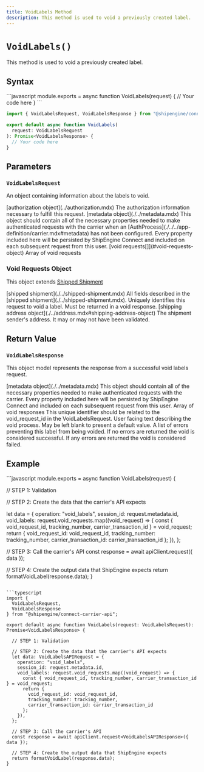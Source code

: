 ```yaml
---
title: VoidLabels Method
description: This method is used to void a previously created label.
---
```



`VoidLabels()`
===========================
This method is used to void a previously created label.


Syntax
-----------------------------------------------
<CodeWrapper>
```javascript
module.exports = async function VoidLabels(request) {
  // Your code here
}
```

```typescript
import { VoidLabelsRequest, VoidLabelsResponse } from "@shipengine/connect-carrier-api";

export default async function VoidLabels(
  request: VoidLabelsRequest
): Promise<VoidLabelsResponse> {
  // Your code here
}
```
</CodeWrapper>



Parameters
-----------------------------------------------

### `VoidLabelsRequest`
An object containing information about the labels to void.


<Reference>

  <Field name="authorization" nullable={true}>
    <Type>
      [authorization object](../authorization.mdx)
    </Type>
    <Description>
      The authorization information necessary to fulfill this request.
    </Description>
  </Field>

  <Field name="metadata" nullable={true}>
    <Type>
      [metadata object](./../metadata.mdx)
    </Type>
    <Description>
      This object should contain all of the necessary properties needed to make authenticated requests with the carrier when an [AuthProcess](./../../app-definition/carrier.mdx#metadata) has not been configured.
      Every property included here will be persisted by ShipEngine Connect and included on each subsequent request from this user.
    </Description>
  </Field>

  <Field name="void_requests" type="object[]" nullable={false}>
    <Type>
      [void requests[]](#void-requests-object)
    </Type>
    <Description>
      Array of void requests
    </Description>
  </Field>

</Reference>

### Void Requests Object

This object extends [Shipped Shipment](./../shipped-shipment.mdx)

<Reference>

  <Field name="...Shipped Shipment" nullable={false}>
    <Type>
      [shipped shipment](./../shipped-shipment.mdx)
    </Type>
    <Description>
      All fields described in the [shipped shipment](./../shipped-shipment.mdx).
    </Description>
  </Field>


  <Field name="void_request_id" type="string" nullable={false}>
    <Description>
      Uniquely identifies this request to void a label. Must be returned in a void response.
    </Description>
  </Field>

 <Field name="ship_from" nullable={false}>
    <Type>
      [shipping address object](./../address.mdx#shipping-address-object)
    </Type>
    <Description>
      The shipment sender's address. It may or may not have been validated.
    </Description>
  </Field>

</Reference>



Return Value
-----------------------------------------------
### `VoidLabelsResponse`
This object model represents the response from a successful void labels request.

<Reference>
  
  <Field name="metadata" required={false}>
    <Type>
      [metadata object](./../metadata.mdx)
    </Type>
    <Description>
      This object should contain all of the necessary properties needed to make authenticated requests with the carrier.
      Every property included here will be persisted by ShipEngine Connect and included on each subsequent request from this user.
    </Description>
  </Field>


  <Field name="void_responses" type="object[]" required={true}>
    <Description>
      Array of void responses
    </Description>
  </Field>

  <Field name="void_responses[].void_request_id" type="string" required={true}>
    <Description>
      This unique identifier should be related to the void_request_id in the VoidLabelsRequest.
    </Description>
  </Field>

 <Field name="void_responses[].message" type="string" required={false}>
    <Description>
      User facing text describing the void process. May be left blank to present a default value.
    </Description>
  </Field>

 <Field name="void_responses[].errors" type="string[]" required={false}>
    <Description>
      A list of errors preventing this label from being voided.
      If no errors are returned the void is considered successful.
      If any errors are returned the void is considered failed.
    </Description>
  </Field>

</Reference>



Example
-----------------------------------------------
<CodeWrapper>
```javascript
module.exports = async function VoidLabels(request) {

  // STEP 1: Validation

  // STEP 2: Create the data that the carrier's API expects

  let data = {
    operation: "void_labels",
    session_id: request.metadata.id,
    void_labels: request.void_requests.map((void_request) => {
      const { void_request_id, tracking_number, carrier_transaction_id } = void_request;
      return {
        void_request_id: void_request_id,
        tracking_number: tracking_number,
        carrier_transaction_id: carrier_transaction_id
      };
    }),
  };

  // STEP 3: Call the carrier's API
  const response = await apiClient.request({ data });

  // STEP 4: Create the output data that ShipEngine expects
  return formatVoidLabel(response.data);
}
```

```typescript
import {
  VoidLabelsRequest,
  VoidLabelsResponse
} from "@shipengine/connect-carrier-api";

export default async function VoidLabels(request: VoidLabelsRequest): Promise<VoidLabelsResponse> {

  // STEP 1: Validation

  // STEP 2: Create the data that the carrier's API expects
  let data: VoidLabelsAPIRequest = {
    operation: "void_labels",
    session_id: request.metadata.id,
    void_labels: request.void_requests.map((void_request) => {
      const { void_request_id, tracking_number, carrier_transaction_id } = void_request;
      return {
        void_request_id: void_request_id,
        tracking_number: tracking_number,
        carrier_transaction_id: carrier_transaction_id
      };
    }),
  };

  // STEP 3: Call the carrier's API
  const response = await apiClient.request<VoidLabelsAPIResponse>({ data });

  // STEP 4: Create the output data that ShipEngine expects
  return formatVoidLabel(response.data);
}
```
</CodeWrapper>
